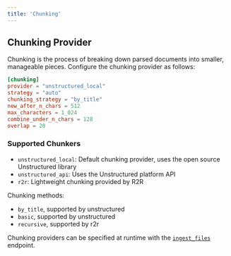 ```yaml
---
title: 'Chunking'
---
```


## Chunking Provider

Chunking is the process of breaking down parsed documents into smaller, manageable pieces. Configure the chunking provider as follows:


```toml r2r.toml
[chunking]
provider = "unstructured_local"
strategy = "auto"
chunking_strategy = "by_title" 
new_after_n_chars = 512
max_characters = 1_024
combine_under_n_chars = 128
overlap = 20
```

### Supported Chunkers
- `unstructured_local`: Default chunking provider, uses the open source Unstructured library 
- `unstructured_api`: Uses the Unstructured platform API
- `r2r`:  Lightweight chunking provided by R2R

Chunking methods:
- `by_title`, supported by unstructured
- `basic`, supported by unstructured
- `recursive`, supported by r2r

Chunking providers can be specified at runtime with the [`ingest_files`](/api-reference/endpoint/ingest_files) endpoint.

